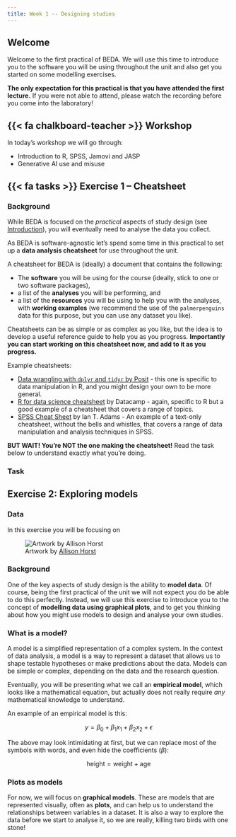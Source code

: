```yaml
---
title: Week 1 -- Designing studies
---
```


## Welcome

Welcome to the first practical of BEDA. We will use this time to introduce you to the software you will be using throughout the unit and also get you started on some modelling exercises.

**The only expectation for this practical is that you have attended the first lecture.** If you were not able to attend, please watch the recording before you come into the laboratory!

## {{< fa chalkboard-teacher >}} Workshop

In today's workshop we will go through:

- Introduction to R, SPSS, Jamovi and JASP
- Generative AI use and misuse


## {{< fa tasks >}} Exercise 1 -- Cheatsheet

### Background
While BEDA is focused on the *practical* aspects of study design (see [Introduction](../index.qmd)), you will eventually need to analyse the data you collect.

As BEDA is software-agnostic let's spend some time in this practical to set up a **data analysis cheatsheet** for use throughout the unit.

A cheatsheet for BEDA is (ideally) a document that contains the following:

- The **software** you will be using for the course (ideally, stick to one or two software packages),
- a list of the **analyses** you will be performing, and
- a list of the **resources** you will be using to help you with the analyses, with **working examples** (we recommend the use of the `palmerpenguins` data for this purpose, but you can use any dataset you like).

Cheatsheets can be as simple or as complex as you like, but the idea is to develop a useful reference guide to help you as you progress. **Importantly you can start working on this cheatsheet now, and add to it as you progress.**

Example cheatsheets:

- [Data wrangling with `dplyr` and `tidyr` by Posit](https://www.rstudio.com/wp-content/uploads/2015/02/data-wrangling-cheatsheet.pdf) - this one is specific to data manipulation in R, and you might design your own to be more general.
- [R for data science cheatsheet](https://images.datacamp.com/image/upload/v1697642178/Marketing/Blog/R_Cheat_Sheet_PNG_1.pdf) by Datacamp - again, specific to R but a good example of a cheatsheet that covers a range of topics.
- [SPSS Cheat Sheet](https://ianadamsresearch.com/courses/pubpl-6002/spss-cheat/) by Ian T. Adams - An example of a text-only cheatsheet, without the bells and whistles, that covers a range of data manipulation and analysis techniques in SPSS.

**BUT WAIT! You're NOT the one making the cheatsheet!** Read the task below to understand exactly what you're doing.

### Task




## Exercise 2: Exploring models

### Data

In this exercise you will be focusing on

![Artwork by [Allison Horst](https://allisonhorst.com/)](penguins.png)

### Background

One of the key aspects of study design is the ability to **model data**.  Of course, being the first practical of the unit we will not expect you do be able to do this perfectly. Instead, we will use this exercise to introduce you to the concept of **modelling data using graphical plots**, and to get you thinking about how you might use models to design and analyse your own studies.


### What is a model?

A model is a simplified representation of a complex system. In the context of data analysis, a model is a way to represent a dataset that allows us to shape testable hypotheses or make predictions about the data. Models can be simple or complex, depending on the data and the research question.

Eventually, you will be presenting what we call an **empirical model**, which looks like a mathematical equation, but actually does not really require *any* mathematical knowledge to understand.


An example of an empirical model is this:

$$y = \beta_0 + \beta_1 x_1 + \beta_2 x_2 + \epsilon$$

The above may look intimidating at first, but we can replace most of the symbols with words, and even hide the coefficients ($\beta$):

$$\text{height} = \text{weight} + \text{age}$$


### Plots as models

For now, we will focus on **graphical models**. These are models that are represented visually, often as **plots**, and can help us to understand the relationships between variables in a dataset. It is also a way to explore the data before we start to analyse it, so we are really, killing two birds with one stone!




